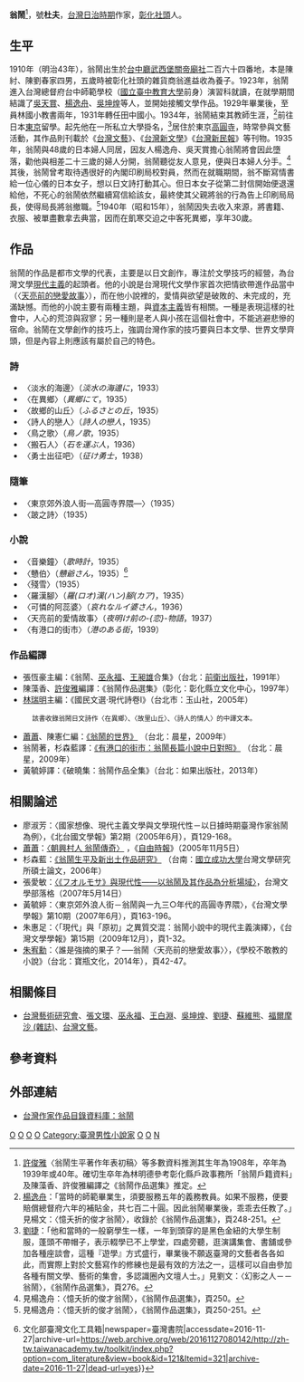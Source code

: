 {{Infobox Hokkien name
| title                =翁鬧
| hanji                =翁鬧
| poj                  =Ang Nāu
| hanlo                =
| tl                   =Ang Nāu
| bp                   =
| hokkienipa           =
| image                =翁鬧像.jpg
|
| hanjipen             =杜夫
| pojpen               =Tō͘-hu
| hanlopen             =
| tlpen                =Tōo-hu
| bppen                =
| hokkienipapen        =
}}
'''翁鬧'''{{BD|1910年|2月21日|1940年|11月21日|}}<ref>[[許俊雅|許俊雅]]〈翁鬧生平著作年表初稿〉等多數資料推測其生年為1908年，卒年為1939年或40年。確切生卒年為林明德參考彰化縣戶政事務所「翁鬧戶籍資料」及陳藻香、許俊雅編譯之《翁鬧作品選集》推定。</ref>，號'''杜夫'''，[[台灣日治時期|台灣日治時期]]作家，[[彰化縣|彰化]][[社頭鄉|社頭]]人。

==生平==
1910年（明治43年），翁鬧出生於[[台中廳|台中廳]][[武西堡|武西堡]][[關帝廟社|關帝廟社]]二百六十四番地，本是陳紂、陳劉春家四男，五歲時被彰化社頭的雜貨商翁進益收為養子。1923年，翁鬧進入台灣總督府台中師範學校（[[國立臺中教育大學|國立臺中教育大學]]前身）演習科就讀，在就學期間結識了[[吳天賞|吳天賞]]、[[楊逸舟|楊逸舟]]、[[吳坤煌|吳坤煌]]等人，並開始接觸文學作品。1929年畢業後，至員林國小教書兩年，1931年轉任田中國小。1934年，翁鬧結束其教師生涯，<ref>[[楊逸舟|楊逸舟]]：「當時的師範畢業生，須要服務五年的義務教員。如果不服務，便要賠償總督府六年的補貼金，共七百二十圓。因此翁鬧畢業後，乖乖去任教了。」見楊文：〈憶夭折的俊才翁鬧〉，收錄於《翁鬧作品選集》，頁248-251。</ref>前往日本[[東京|東京]]留學。起先他在一所私立大學掛名，<ref>[[劉捷_(台灣作家)|劉捷]]：「他和當時的一般窮學生一樣，一年到頭穿的是黑色金紐的大學生制服，蓬頭不帶帽子，表示輟學已不上學堂，四處旁聽，逛演講集會、書舖或參加各種座談會，這種『遊學』方式盛行，畢業後不願返臺灣的文藝者各各如此，而實際上對於文藝寫作的修練也是最有效的方法之一，這樣可以自由參加各種有關文學、藝術的集會，多認識圈內文壇人士。」見劉文：〈幻影之人－－翁鬧〉，《翁鬧作品選集》，頁276。</ref>居住於東京[[高圓寺|高圓寺]]，時常參與文藝活動，其作品則刊載於《[[台灣文藝|台灣文藝]]》、《[[台灣新文學_(雜誌)|台灣新文學]]》《[[台灣民報|台灣新民報]]》等刊物。1935年，翁鬧與48歲的日本婦人同居，因友人楊逸舟、吳天賞擔心翁鬧將會因此墮落，勸他與相差二十三歲的婦人分開，翁鬧聽從友人意見，便與日本婦人分手。<ref>見楊逸舟：〈憶夭折的俊才翁鬧〉，《翁鬧作品選集》，頁250。</ref>其後，翁鬧曾考取待遇很好的內閣印刷局校對員，然而在就職期間，翁不斷寫情書給一位心儀的日本女子，想以日文詩打動其心。但日本女子從第二封信開始便退還給他，不死心的翁鬧依然繼續寫信給該女，最終使其父親將翁的行為告上印刷局局長，使得局長將翁撤職。<ref>見楊逸舟：〈憶夭折的俊才翁鬧〉，《翁鬧作品選集》，頁250-251。</ref>1940年（昭和15年），翁鬧因失去收入來源，將書籍、衣服、被單盡數拿去典當，因而在飢寒交迫之中客死異鄉，享年30歲。

==作品==
翁鬧的作品是都市文學的代表，主要是以日文創作，專注於文學技巧的經營，為台灣文學[[現代主義|現代主義]]的起頭者。他的小說是台灣現代文學作家首次把情欲帶進作品當中（〈[[天亮前的戀愛故事|天亮前的戀愛故事]]〉），而在他小說裡的，愛情與欲望是破敗的、未完成的，充滿缺憾。而他的小說主要有兩種主題，與[[資本主義|資本主義]]皆有相關。一種是表現這樣的社會中，人心的荒涼與寂寥；另一種則是老人與小孩在這個社會中，不能逃避悲慘的宿命。翁鬧在文學創作的技巧上，強調台灣作家的技巧要與日本文學、世界文學齊頭，但是內容上則應該有屬於自己的特色。{{R|陳芳明|page=142-143}}

===詩===
*〈淡水的海邊〉（''淡水の海邊に''，1933）
*〈在異鄉〉（''異鄉にて''，1935）
*〈故鄉的山丘〉（''ふるさとの丘''，1935）
*〈詩人的戀人〉（''詩人の戀人''，1935）
*〈鳥之歌〉（''鳥ノ歌''，1935）
*〈搬石人〉（''石を運ぶ人''，1936）
*〈勇士出征吧〉（''征け勇士''，1938）

===隨筆===
*〈東京郊外浪人街—高圓寺界隈―〉（1935）
*〈跛之詩〉（1935）

===小說===
*〈音樂鐘〉（''歌時計''，1935）
*〈戇伯〉（''戇爺さん''，1935）<ref>{{Cite news|url=http://zh-tw.taiwanacademy.tw/toolkit/index.php?option=com_literature&view=book&id=121&Itemid=321|title=本土文學 {{!}} 文化部臺灣文化工具箱|newspaper=臺灣書院|accessdate=2016-11-27|archive-url=https://web.archive.org/web/20161127080142/http://zh-tw.taiwanacademy.tw/toolkit/index.php?option=com_literature&view=book&id=121&Itemid=321|archive-date=2016-11-27|dead-url=yes}}</ref>
*〈殘雪〉（1935）
*〈羅漢腳〉（''羅(ロオ)漢(ハン)腳(カア)''，1935）
*〈可憐的阿蕊婆〉（''哀れなルイ婆さん''，1936）
*〈天亮前的愛情故事〉（''夜明け前の-{恋}-物語''，1937）
*〈有港口的街市〉（''港のある街''，1939）

===作品編譯===
*張恆豪主編：《翁鬧、[[巫永福|巫永福]]、[[王昶雄|王昶雄]]合集》（台北：[[前衛出版社|前衛出版社]]，1991年）
*陳藻香、[[許俊雅|許俊雅]]編譯：《翁鬧作品選集》（彰化：彰化縣立文化中心，1997年）
*[[林瑞明|林瑞明]]主編：《國民文選‧現代詩卷I》（台北市：玉山社，2005年）
:<small>該書收錄翁鬧日文詩作〈在異鄉〉、〈故里山丘〉、〈詩人的情人〉的中譯文本。</small>
*[[蕭蕭|蕭蕭]]、陳憲仁編：[http://booklook.morningstar.com.tw/pdf.aspx?BOKNO=0128022 《翁鬧的世界》] {{Wayback|url=http://booklook.morningstar.com.tw/pdf.aspx?BOKNO=0128022 |date=20131213142209 }}（台北：晨星，2009年）
*翁鬧著，杉森藍譯：[http://booklook.morningstar.com.tw/pdf.aspx?BOKNO=0128016 《有港口的街市：翁鬧長篇小說中日對照》] {{Wayback|url=http://booklook.morningstar.com.tw/pdf.aspx?BOKNO=0128016 |date=20131213142206 }}（台北：晨星，2009年）
*黃毓婷譯：《破曉集：翁鬧作品全集》（台北：如果出版社，2013年）

==相關論述==
*廖淑芳：〈國家想像、現代主義文學與文學現代性－以日據時期臺灣作家翁鬧為例〉，《北台國文學報》第2期（2005年6月），頁129-168。
*[[蕭蕭|蕭蕭]]：[http://www.libertytimes.com.tw/2005/new/nov/5/life/article-1.htm 〈朝興村人 翁鬧傳奇〉] {{Wayback|url=http://www.libertytimes.com.tw/2005/new/nov/5/life/article-1.htm |date=20110102181949 }}，《[[自由時報|自由時報]]》（2005年11月5日）
*杉森藍：[http://etds.lib.ncku.edu.tw/etdservice/view_metadata?etdun=U0026-0812200913363503 《翁鬧生平及新出土作品研究》] {{Wayback|url=http://etds.lib.ncku.edu.tw/etdservice/view_metadata?etdun=U0026-0812200913363503 |date=20160304134917 }}（台南：[[國立成功大學|國立成功大學]]台灣文學研究所碩士論文，2006年）
*張愛敏：[http://140.119.61.161/blog/forum_detail.php?id=1105 〈《フオルモサ》與現代性——以翁鬧及其作品為分析場域〉]{{dead link|date=2018年4月 |bot=InternetArchiveBot |fix-attempted=yes }}，台灣文學部落格（2007年5月14日）
*黃毓婷：〈東京郊外浪人街－翁鬧與一九三○年代的高圓寺界隈〉，《台灣文學學報》第10期（2007年6月），頁163-196。
*朱惠足：〈「現代」與「原初」之異質交混：翁鬧小說中的現代主義演繹〉，《台灣文學學報》第15期（2009年12月），頁1-32。
*[[朱宥勳|朱宥勳]]：〈誰是強摘的果子？──翁鬧〈天亮前的戀愛故事〉〉，《學校不敢教的小說》（台北：寶瓶文化，2014年），頁42-47。

==相關條目==
*[[台灣藝術研究會|台灣藝術研究會]]、[[張文環|張文環]]、[[巫永福|巫永福]]、[[王白淵|王白淵]]、[[吳坤煌|吳坤煌]]、[[劉捷_(台灣作家)|劉捷]]、[[蘇維熊|蘇維熊]]、[[福爾摩沙_(雜誌)|福爾摩沙 (雜誌)]]、[[台灣文藝|台灣文藝]]。

==參考資料==
{{reflist|2|refs=
<ref name="陳芳明">{{cite book | title = 台灣新文學史 | author = 陳芳明 | publisher = 聯經 | location = 台北 | date = 2011-10 | language = zh-tw | ISBN = 9789570838978}}</ref>
}}

==外部連結==
*[https://db.nmtl.gov.tw/Site4/s6/writerinfo?id=1178 台灣作家作品目錄資料庫：翁鬧] {{Wayback|url=https://db.nmtl.gov.tw/Site4/s6/writerinfo?id=1178 |date=20211231224836 }}

[[Category:台灣詩人|O]]
[[Category:臺灣日治時期小說家|O]]
[[Category:台灣日語文學作家|O]]
[[Category:台灣教師|O]]
[[Category:臺灣男性小說家|Category:臺灣男性小說家]]
[[Category:臺灣總督府臺中師範學校校友|O]]
[[Category:社頭人|O]]
[[Category:翁姓|N]]